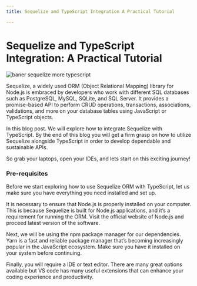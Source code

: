 ```yaml
---
title: Sequelize and TypeScript Integration A Practical Tutorial

---
```

# Sequelize and TypeScript Integration: A Practical Tutorial

![baner sequelize more typescript](https://raw.githubusercontent.com/Lukis76/images/master/baner-sequelize-more-typescript.webp)


Sequelize, a widely used ORM (Object Relational Mapping) library for Node.js is embraced by developers who work with different SQL databases such as PostgreSQL, MySQL, SQLite, and SQL Server. It provides a promise-based API to perform CRUD operations, transactions, associations, validations, and more on your database tables using JavaScript or TypeScript objects.

In this blog post. We will explore how to integrate Sequelize with TypeScript. By the end of this blog you will get a firm grasp on how to utilize Sequelize alongside TypeScript in order to develop dependable and sustainable APIs.

So grab your laptops, open your IDEs, and lets start on this exciting journey!

### Pre-requisites
Before we start exploring how to use Sequelize ORM with TypeScript, let us make sure you have everything you need installed and set up.

It is necessary to ensure that Node.js is properly installed on your computer. This is because Sequelize is built for Node.js applications, and it’s a requirement for running the ORM. Visit the official website of Node.js and proceed latest version of the software.

Next, we will be using the npm package manager for our dependencies. Yarn is a fast and reliable package manager that’s becoming increasingly popular in the JavaScript ecosystem. Make sure you have it installed on your system before continuing.

Finally, you will require a IDE or text editor. There are many great options available but VS code has many useful extensions that can enhance your coding experience and productivity.